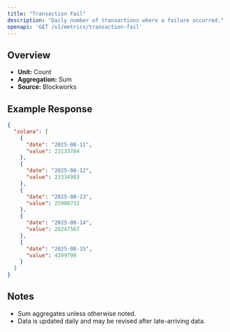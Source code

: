 ```yaml
---
title: "Transaction Fail"
description: "Daily number of transactions where a failure occurred."
openapi: 'GET /v1/metrics/transaction-fail'
---
```


## Overview

- **Unit:** Count
- **Aggregation:** Sum
- **Source:** Blockworks

## Example Response

```json
{
  "solana": [
    {
      "date": "2025-08-11",
      "value": 23133784
    },
    {
      "date": "2025-08-12",
      "value": 23334983
    },
    {
      "date": "2025-08-13",
      "value": 25908732
    },
    {
      "date": "2025-08-14",
      "value": 28247567
    },
    {
      "date": "2025-08-15",
      "value": 4399799
    }
  ]
}
```

## Notes
- Sum aggregates unless otherwise noted.
- Data is updated daily and may be revised after late-arriving data.
